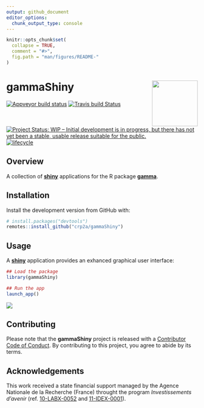 ```yaml
---
output: github_document
editor_options: 
  chunk_output_type: console
---
```


<!-- README.md is generated from README.Rmd. Please edit that file -->

```r
knitr::opts_chunk$set(
  collapse = TRUE,
  comment = "#>",
  fig.path = "man/figures/README-"
)
```
# gammaShiny <img width=120px src="man/figures/logo.png" align="right" />

[![Appveyor build status](https://ci.appveyor.com/api/projects/status/qb7yvcbc8knvmul9?svg=true)](https://ci.appveyor.com/project/nfrerebeau/gammashiny)
[![Travis build Status](https://travis-ci.org/crp2a/gammaShiny.svg?branch=master)](https://travis-ci.org/crp2a/gammaShiny)

<!-- CRAN badges
[![CRAN Version](http://www.r-pkg.org/badges/version/gammaShiny)](https://cran.r-project.org/package=gammaShiny)
[![CRAN checks](https://cranchecks.info/badges/worst/gammaShiny)](https://cran.r-project.org/web/checks/check_results_gammaShiny.html)
[![CRAN Downloads](http://cranlogs.r-pkg.org/badges/gammaShiny)](https://cran.r-project.org/package=gammaShiny)
-->

[![Project Status: WIP – Initial development is in progress, but there has not yet been a stable, usable release suitable for the public.](https://www.repostatus.org/badges/latest/wip.svg)](https://www.repostatus.org/#wip)
[![lifecycle](https://img.shields.io/badge/lifecycle-experimental-orange.svg)](https://www.tidyverse.org/lifecycle/#experimental)

<!-- [![DOI](https://zenodo.org/badge/DOI/xxx)](xxx) -->

## Overview

A collection of [**shiny**](https://shiny.rstudio.com) applications for the R package [**gamma**](https://github.com/crp2a/gamma).

## Installation

Install the development version from GitHub with:

```r
# install.packages("devtools")
remotes::install_github("crp2a/gammaShiny")
```

## Usage

A [**shiny**](https://shiny.rstudio.com) application provides an exhanced graphical user interface:

```r
## Load the package
library(gammaShiny)

## Run the app
launch_app()
```

![](man/figures/README-shiny-1.png)

## Contributing
Please note that the **gammaShiny** project is released with a [Contributor Code of Conduct](https://github.com/crp2a/gammaShiny/blob/master/.github/CODE_OF_CONDUCT.md). By contributing to this project, you agree to abide by its terms.

## Acknowledgements
This work received a state financial support managed by the Agence Nationale de la Recherche (France) throught the program *Investissements d'avenir* (ref. [10-LABX-0052](https://lascarbx.labex.u-bordeaux.fr) and [11-IDEX-0001](https://amidex.univ-amu.fr)).
